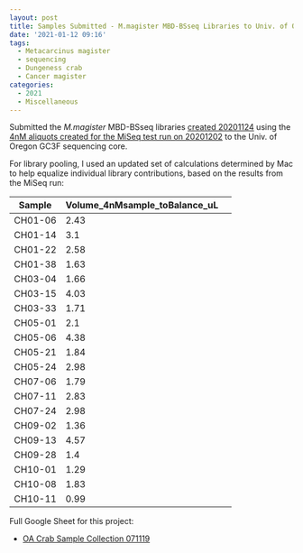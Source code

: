 ```yaml
---
layout: post
title: Samples Submitted - M.magister MBD-BSseq Libraries to Univ. of Oregon GC3F
date: '2021-01-12 09:16'
tags:
  - Metacarcinus magister
  - sequencing
  - Dungeness crab
  - Cancer magister
categories:
  - 2021
  - Miscellaneous
---
```

Submitted the _M.magister_ MBD-BSseq libraries [created 20201124](https://robertslab.github.io/sams-notebook/2020/11/24/MBD-BSseq-Library-Prep-M.magister-MBD-selected-DNA-Using-Pico-Methyl-Seq-Kit.html) using the [4nM aliquots created for the MiSeq test run on 20201202](https://robertslab.github.io/sams-notebook/2020/12/02/Sample-Submission-M.magister-MBD-BSseq-Libraries-for-MiSeq-at-NOAA.html) to the Univ. of Oregon GC3F sequencing core.

For library pooling, I used an updated set of calculations determined by Mac to help equalize individual library contributions, based on the results from the MiSeq run:


| Sample  | Volume_4nMsample_toBalance_uL |   |
|---------|-------------------------------|---|
| CH01-06 | 2.43                          |   |
| CH01-14 | 3.1                           |   |
| CH01-22 | 2.58                          |   |
| CH01-38 | 1.63                          |   |
| CH03-04 | 1.66                          |   |
| CH03-15 | 4.03                          |   |
| CH03-33 | 1.71                          |   |
| CH05-01 | 2.1                           |   |
| CH05-06 | 4.38                          |   |
| CH05-21 | 1.84                          |   |
| CH05-24 | 2.98                          |   |
| CH07-06 | 1.79                          |   |
| CH07-11 | 2.83                          |   |
| CH07-24 | 2.98                          |   |
| CH09-02 | 1.36                          |   |
| CH09-13 | 4.57                          |   |
| CH09-28 | 1.4                           |   |
| CH10-01 | 1.29                          |   |
| CH10-08 | 1.83                          |   |
| CH10-11 | 0.99                          |   |


Full Google Sheet for this project:

- [OA Crab Sample Collection 071119](https://docs.google.com/spreadsheets/d/1ym0XnYVts98tIUCn0kIaU6VuvqxzV7LoSx9RHwLdiIs/edit?usp=sharing)
